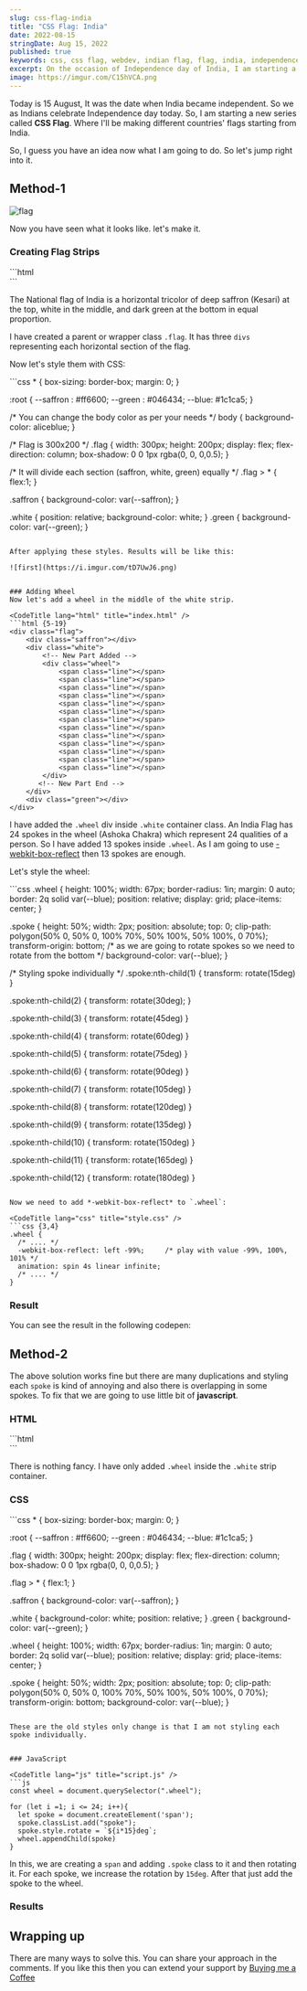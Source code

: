 ```yaml
---
slug: css-flag-india
title: "CSS Flag: India"
date: 2022-08-15
stringDate: Aug 15, 2022
published: true
keywords: css, css flag, webdev, indian flag, flag, india, independence day
excerpt: On the occasion of Independence day of India, I am starting a new series called CSS Flag. This is the first post where I'll create an Indian Flag using CSS. 
image: https://imgur.com/C15hVCA.png
---
```


Today is 15 August, It was the date when India became independent. So we as Indians celebrate Independence day today. So, I am starting a new series called **CSS Flag**. Where I'll be making different countries' flags starting from India.

So, I guess you have an idea now what I am going to do. So let's jump right into it.

## Method-1

![flag](https://upload.wikimedia.org/wikipedia/commons/thumb/a/a7/Flag_of_India_%28Websafe%29.svg/383px-Flag_of_India_%28Websafe%29.svg.png)

Now you have seen what it looks like. let's make it.


### Creating Flag Strips

<CodeTitle lang="html" title="index.html" />
```html
<div class="flag">
	<div class="saffron"></div>
	<div class="white"></div>
	<div class="green"></div>
</div>
```

The National flag of India is a horizontal tricolor of deep saffron (Kesari) at the top, white in the middle, and dark green at the bottom in equal proportion.

I have created a parent or wrapper class `.flag`. It has three `divs` representing each horizontal section of the flag. 

Now let's style them with CSS:

<CodeTitle lang="css" title="style.css" />
```css
* {
  box-sizing: border-box;
  margin: 0;
}

:root {
  --saffron : #ff6600;
  --green : #046434;
  --blue: #1c1ca5;
}

/* You can change the body color as per your needs */ 
body {
   background-color: aliceblue;
}


/* Flag is 300x200 */
.flag {
  width: 300px;
  height: 200px;
  display: flex;
  flex-direction: column;
  box-shadow: 0 0 1px rgba(0, 0, 0,0.5); 
}

/* It will divide each section (saffron, white, green) equally */
.flag > * {
  flex:1;
}

.saffron {
  background-color: var(--saffron);
}

.white {
  position: relative;
  background-color: white;
}
.green {
  background-color: var(--green);
}
```

After applying these styles. Results will be like this:

![first](https://i.imgur.com/tD7UwJ6.png)


### Adding Wheel
Now let's add a wheel in the middle of the white strip.

<CodeTitle lang="html" title="index.html" />
```html {5-19}
<div class="flag">
	<div class="saffron"></div>
	<div class="white">
        <!-- New Part Added -->
		<div class="wheel">
			<span class="line"></span>
			<span class="line"></span>
			<span class="line"></span>
			<span class="line"></span>
			<span class="line"></span>
			<span class="line"></span>
			<span class="line"></span>
			<span class="line"></span>
			<span class="line"></span>
			<span class="line"></span>
			<span class="line"></span>
			<span class="line"></span>
			<span class="line"></span>
		</div>
       <!-- New Part End -->
	</div>
	<div class="green"></div>
</div>
```

I have added the `.wheel` div inside  `.white` container class. An India Flag has 24 spokes in the wheel (Ashoka Chakra)  which represent 24 qualities of a person. So I have added 13 spokes inside `.wheel`. As I am going to use [-webkit-box-reflect](https://developer.mozilla.org/en-US/docs/Web/CSS/-webkit-box-reflect) then 13 spokes are enough.

Let's style the wheel:

<CodeTitle lang="css" title="style.css" />
```css
.wheel {
  height: 100%;
  width: 67px;
  border-radius: 1in;
  margin: 0 auto;
  border: 2q solid var(--blue);
  position: relative;
  display: grid;
  place-items: center;
}

.spoke {
  height: 50%;
  width: 2px;
  position: absolute;
  top: 0;
  clip-path: polygon(50% 0, 50% 0, 100% 70%, 50% 100%, 50% 100%, 0 70%);
  transform-origin: bottom; /* as we are going to rotate spokes so we need to rotate from the bottom */
  background-color: var(--blue);
}

/* Styling spoke individually */
.spoke:nth-child(1) {
  transform: rotate(15deg)    
}
 
.spoke:nth-child(2) {
  transform: rotate(30deg);
}
 
.spoke:nth-child(3) {
  transform: rotate(45deg)
}
 
.spoke:nth-child(4) {
  transform: rotate(60deg)
}
 
.spoke:nth-child(5) {
  transform: rotate(75deg)
}
 
.spoke:nth-child(6) {
  transform: rotate(90deg)
}
 
.spoke:nth-child(7) {
  transform: rotate(105deg)
}
 
.spoke:nth-child(8) {
  transform: rotate(120deg)
}
 
.spoke:nth-child(9) {
  transform: rotate(135deg)
}
 
.spoke:nth-child(10) {
  transform: rotate(150deg)
}
 
.spoke:nth-child(11) {
  transform: rotate(165deg)
}
 
.spoke:nth-child(12) {
  transform: rotate(180deg)
}
```

Now we need to add *-webkit-box-reflect* to `.wheel`:

<CodeTitle lang="css" title="style.css" />
```css {3,4}
.wheel {
  /* .... */
  -webkit-box-reflect: left -99%;     /* play with value -99%, 100%, 101% */
  animation: spin 4s linear infinite;  
  /* .... */
}
```

### Result

You can see the result in the following codepen:

<Codepen id="NWYOBLm" />


## Method-2

The above solution works fine but there are many duplications and styling each `spoke` is kind of annoying and also there is overlapping in some spokes. To fix that we are going to use little bit of **javascript**.

### HTML

<CodeTitle lang="html" title="index.html" />
```html
<div class="flag">
	<div class="saffron"></div>
	<div class="white">
		<div class="wheel"></div>
	</div>
	<div class="green"></div>
</div>
```

There is nothing fancy. I have only added `.wheel` inside the `.white` strip container.

### CSS
<CodeTitle lang="css" title="style.css" />
```css 
* {
  box-sizing: border-box;
  margin: 0;
}

:root {
  --saffron : #ff6600;
  --green : #046434;
  --blue: #1c1ca5;
}

.flag {
  width: 300px;
  height: 200px;
  display: flex;
  flex-direction: column;
  box-shadow: 0 0 1px rgba(0, 0, 0,0.5);
}

.flag > * {
  flex:1;
}

.saffron {
  background-color: var(--saffron);
}

.white {
  background-color: white;
  position: relative;
}
.green {
  background-color: var(--green);
}

.wheel {
  height: 100%;
  width: 67px;
  border-radius: 1in;
  margin: 0 auto;
  border: 2q solid var(--blue);
  position: relative;
  display: grid;
  place-items: center;
}

.spoke {
  height: 50%;
  width: 2px;
  position: absolute;
  top: 0;
  clip-path: polygon(50% 0, 50% 0, 100% 70%, 50% 100%, 50% 100%, 0 70%);
  transform-origin: bottom;
  background-color: var(--blue);
}
```

These are the old styles only change is that I am not styling each spoke individually.


### JavaScript

<CodeTitle lang="js" title="script.js" />
```js
const wheel = document.querySelector(".wheel");

for (let i =1; i <= 24; i++){
  let spoke = document.createElement('span');
  spoke.classList.add("spoke");
  spoke.style.rotate = `${i*15}deg`;
  wheel.appendChild(spoke)
}
```
In this, we are creating a `span` and adding `.spoke` class to it and then rotating it. For each spoke, we increase the rotation by `15deg`. After that just add the spoke to the wheel.
 

### Results

<Codepen id="mdxzjZG" />

## Wrapping up

There are many ways to solve this. You can share your approach in the comments. If you like this then you can extend your support by [Buying me a Coffee](https://buymeacoffee.com/j471n)

